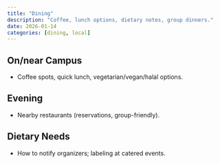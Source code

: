 ```yaml
---
title: "Dining"
description: "Coffee, lunch options, dietary notes, group dinners."
date: 2026-01-14
categories: [dining, local]
---
```


## On/near Campus
- Coffee spots, quick lunch, vegetarian/vegan/halal options.

## Evening
- Nearby restaurants (reservations, group-friendly).

## Dietary Needs
- How to notify organizers; labeling at catered events.